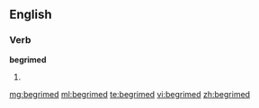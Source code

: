 ==English==

===Verb===
'''begrimed'''

# {{past of|[[begrime]]}}

[[mg:begrimed]]
[[ml:begrimed]]
[[te:begrimed]]
[[vi:begrimed]]
[[zh:begrimed]]